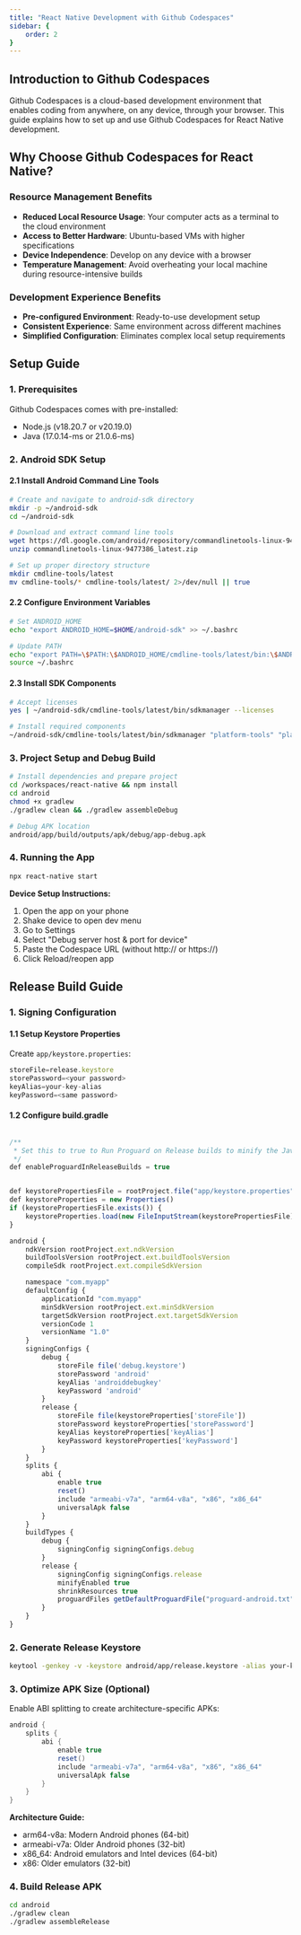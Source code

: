 ```yaml
---
title: "React Native Development with Github Codespaces"
sidebar: {
    order: 2
}
---
```


## Introduction to Github Codespaces

Github Codespaces is a cloud-based development environment that enables coding from anywhere, on any device, through your browser. This guide explains how to set up and use Github Codespaces for React Native development.

## Why Choose Github Codespaces for React Native?

### Resource Management Benefits
- **Reduced Local Resource Usage**: Your computer acts as a terminal to the cloud environment
- **Access to Better Hardware**: Ubuntu-based VMs with higher specifications
- **Device Independence**: Develop on any device with a browser
- **Temperature Management**: Avoid overheating your local machine during resource-intensive builds

### Development Experience Benefits
- **Pre-configured Environment**: Ready-to-use development setup
- **Consistent Experience**: Same environment across different machines
- **Simplified Configuration**: Eliminates complex local setup requirements

## Setup Guide

### 1. Prerequisites
Github Codespaces comes with pre-installed:
- Node.js (v18.20.7 or v20.19.0)
- Java (17.0.14-ms or 21.0.6-ms)

### 2. Android SDK Setup

#### 2.1 Install Android Command Line Tools
```bash
# Create and navigate to android-sdk directory
mkdir -p ~/android-sdk
cd ~/android-sdk

# Download and extract command line tools
wget https://dl.google.com/android/repository/commandlinetools-linux-9477386_latest.zip
unzip commandlinetools-linux-9477386_latest.zip

# Set up proper directory structure
mkdir cmdline-tools/latest
mv cmdline-tools/* cmdline-tools/latest/ 2>/dev/null || true
```

#### 2.2 Configure Environment Variables
```bash
# Set ANDROID_HOME
echo "export ANDROID_HOME=$HOME/android-sdk" >> ~/.bashrc

# Update PATH
echo "export PATH=\$PATH:\$ANDROID_HOME/cmdline-tools/latest/bin:\$ANDROID_HOME/platform-tools" >> ~/.bashrc
source ~/.bashrc
```

#### 2.3 Install SDK Components
```bash
# Accept licenses
yes | ~/android-sdk/cmdline-tools/latest/bin/sdkmanager --licenses

# Install required components
~/android-sdk/cmdline-tools/latest/bin/sdkmanager "platform-tools" "platforms;android-34" "build-tools;34.0.0" "ndk;26.1.10909125"
```

### 3. Project Setup and Debug Build
```bash
# Install dependencies and prepare project
cd /workspaces/react-native && npm install
cd android
chmod +x gradlew
./gradlew clean && ./gradlew assembleDebug

# Debug APK location
android/app/build/outputs/apk/debug/app-debug.apk
```

### 4. Running the App
```bash
npx react-native start
```

**Device Setup Instructions:**
1. Open the app on your phone
2. Shake device to open dev menu
3. Go to Settings
4. Select "Debug server host & port for device"
5. Paste the Codespace URL (without http:// or https://)
6. Click Reload/reopen app

## Release Build Guide

### 1. Signing Configuration

#### 1.1 Setup Keystore Properties
Create `app/keystore.properties`:
```javascript
storeFile=release.keystore
storePassword=<your password>
keyAlias=your-key-alias
keyPassword=<same password>
```

#### 1.2 Configure build.gradle
```javascript

/**
 * Set this to true to Run Proguard on Release builds to minify the Java bytecode.
 */
def enableProguardInReleaseBuilds = true


def keystorePropertiesFile = rootProject.file("app/keystore.properties")
def keystoreProperties = new Properties()
if (keystorePropertiesFile.exists()) {
    keystoreProperties.load(new FileInputStream(keystorePropertiesFile))
}

android {
    ndkVersion rootProject.ext.ndkVersion
    buildToolsVersion rootProject.ext.buildToolsVersion
    compileSdk rootProject.ext.compileSdkVersion

    namespace "com.myapp"
    defaultConfig {
        applicationId "com.myapp"
        minSdkVersion rootProject.ext.minSdkVersion
        targetSdkVersion rootProject.ext.targetSdkVersion
        versionCode 1
        versionName "1.0"
    }
    signingConfigs {
        debug {
            storeFile file('debug.keystore')
            storePassword 'android'
            keyAlias 'androiddebugkey'
            keyPassword 'android'
        }
        release {
            storeFile file(keystoreProperties['storeFile'])
            storePassword keystoreProperties['storePassword']
            keyAlias keystoreProperties['keyAlias']
            keyPassword keystoreProperties['keyPassword']
        }
    }
    splits {
        abi {
            enable true
            reset()
            include "armeabi-v7a", "arm64-v8a", "x86", "x86_64"
            universalApk false
        }
    }
    buildTypes {
        debug {
            signingConfig signingConfigs.debug
        }
        release {
            signingConfig signingConfigs.release
            minifyEnabled true
            shrinkResources true
            proguardFiles getDefaultProguardFile("proguard-android.txt"), "proguard-rules.pro"
        }
    }
}
```

### 2. Generate Release Keystore
```bash
keytool -genkey -v -keystore android/app/release.keystore -alias your-key-alias -keyalg RSA -keysize 2048 -validity 10000
```

### 3. Optimize APK Size (Optional)

Enable ABI splitting to create architecture-specific APKs:
```gradle
android {
    splits {
        abi {
            enable true
            reset()
            include "armeabi-v7a", "arm64-v8a", "x86", "x86_64"
            universalApk false
        }
    }
}
```

**Architecture Guide:**
- arm64-v8a: Modern Android phones (64-bit)
- armeabi-v7a: Older Android phones (32-bit)
- x86_64: Android emulators and Intel devices (64-bit)
- x86: Older emulators (32-bit)

### 4. Build Release APK
```bash
cd android
./gradlew clean
./gradlew assembleRelease
```


